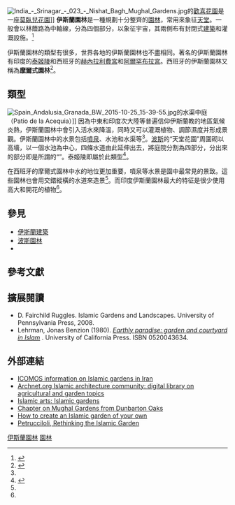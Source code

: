 [[File:India_-_Srinagar_-_023_-_Nishat_Bagh_Mughal_Gardens.jpg|thumb]]的[[歡喜花園|歡喜花園]]是一座[[莫臥兒花園|莫臥兒花園]]]]
'''伊斯蘭園林'''是一種規劃十分整齊的[[園林|園林]]，常用來象征[[天堂_(伊斯蘭教)|天堂]]。一般會以林蔭路為中軸線，分為四個部分，以象征宇宙，其兩側布有封閉式[[伊斯蘭建築|建築]]和灌溉設施。<ref>{{Cite web|url=http://www.chsla.org.cn/cn/tabs/showdetails.aspx?tabid=200049&iid=390|title=伊斯蘭園林|accessdate=2014-05-10|publisher=中國風景園林學會|deadurl=yes|archiveurl=https://web.archive.org/web/20140512222546/http://www.chsla.org.cn/cn/tabs/showdetails.aspx?tabid=200049&iid=390|archivedate=2014-05-12}}</ref>

伊斯蘭園林的類型有很多，世界各地的伊斯蘭園林也不盡相同。著名的伊斯蘭園林有印度的[[泰姬陵|泰姬陵]]和西班牙的[[赫內拉利費宮|赫內拉利費宮]]和[[阿爾罕布拉宮|阿爾罕布拉宮]]。西班牙的伊斯蘭園林又稱為'''[[摩爾人|摩爾]]式園林'''<ref name="水藝">{{Cite web|url=http://www.aquasmart.cn/news/fountain/jsyy/49134.html|title=中世纪园林水景对现代的借鉴|accessdate=2014-05-10|publisher=水藝網|archive-url=https://web.archive.org/web/20140512215614/http://www.aquasmart.cn/news/fountain/jsyy/49134.html|archive-date=2014-05-12|dead-url=yes}}</ref>。

==類型==
[[File:Spain_Andalusia_Granada_BW_2015-10-25_15-39-55.jpg|thumb]]的水渠中庭（Patio de la Acequia）]]
因為中東和印度次大陸等普遍信仰伊斯蘭教的地區氣候炎熱，伊斯蘭園林中會引入活水來降溫，同時又可以灌溉植物、調節濕度并形成景觀。伊斯蘭園林中的水景包括[[噴泉|噴泉]]、水池和水渠等<ref name="水藝"/>。[[波斯|波斯]]的“天堂花園”周圍砌以高墻，以一個水池為中心，四條水道由此延伸出去，將庭院分割為四部分，分出來的部分即是所謂的“{{link-en|夏巴|charbagh}}”。泰姬陵即屬於此類型<ref>{{Cite web|url=http://www.islam.net.cn/html/yisilanwenhua/yishu/2013/0416/4870.html|title=伊斯蘭建築中的水|accessdate=2014-05-10|publisher=伊斯蘭訊息網|deadurl=yes|archiveurl=https://archive.is/20140510123118/http://www.islam.net.cn/html/yisilanwenhua/yishu/2013/0416/4870.html|archivedate=2014-05-10}}</ref>。

在西班牙的摩爾式園林中水的地位更加重要，噴泉等水景是園中最常見的景致。這些園林也會用交錯縱橫的水道來造景<ref name="水藝"/>。而印度伊斯蘭園林最大的特征是很少使用高大和開花的植物<ref name="水藝"/>。

==參見==
*[[伊斯蘭建築|伊斯蘭建築]]
*[[波斯園林|波斯園林]]
*{{le|蒙兀兒園林|Mughal gardens}}

==參考文獻==
{{Reflist}}

==擴展閱讀==
*D. Fairchild Ruggles. Islamic Gardens and Landscapes. University of Pennsylvania Press, 2008.
*Lehrman, Jonas Benzion (1980). ''[http://books.google.com/books?id=WwH5L6u6tu0C Earthly paradise: garden and courtyard in Islam] {{Wayback|url=http://books.google.com/books?id=WwH5L6u6tu0C |date=20160629163937 }}''. University of California Press. ISBN 0520043634.

==外部連結==
*[http://www.international.icomos.org/publications/93garden4.pdf ICOMOS information on Islamic gardens in Iran] {{Wayback|url=http://www.international.icomos.org/publications/93garden4.pdf |date=20120205205611 }}
*[https://web.archive.org/web/20080430010956/http://archnet.org/library/documents/documents.jsp?type=agricultural Archnet.org Islamic architecture community: digital library on agricultural and garden topics]
*[https://web.archive.org/web/20071014025728/http://islamispeace.org.uk/itm.php?id_top=27 Islamic arts: Islamic gardens]
*[https://web.archive.org/web/20101123145354/http://doaks.org/publications/doaks_online_publications/Perspectives/perspec06.pdf Chapter on Mughal Gardens from Dunbarton Oaks]
*[http://www.wikihow.com/Create-a-Garden-with-Persian,-Arabic-or-Islamic-Influences#_note-0 How to create an Islamic garden of your own] {{Wayback|url=http://www.wikihow.com/Create-a-Garden-with-Persian,-Arabic-or-Islamic-Influences#_note-0 |date=20200812194902 }}
*[http://environment.research.yale.edu/documents/downloads/0-9/103petruccioli.pdf Petrucciloli, Rethinking the Islamic Garden]{{Wayback|url=http://environment.research.yale.edu/documents/downloads/0-9/103petruccioli.pdf |date=20100623105559 }}

{{園藝}}

[[Category:伊斯蘭園林|]]
[[Category:伊斯蘭建築|園林]]